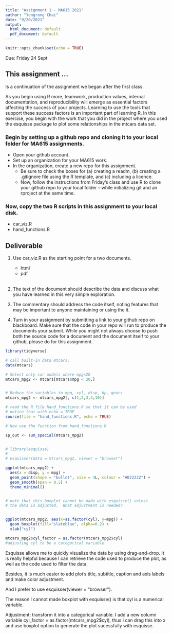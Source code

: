 ```yaml
---
title: "Assignment 1 - MA615 2021"
author: "Yongrong Chai"
date: "9/20/2021"
output:
  html_document: default
  pdf_document: default
---
```


```r
knitr::opts_chunk$set(echo = TRUE)
```

Due: Friday 24 Sept

## This assignment ...

Is a continuation of the assignment we began after the first class.

As you begin using R more, teamwork, production values, internal documentation, and reproducibility will emerge as essential factors affecting the success of your projects. Learning to use the tools that support these success factors is an important part of learning R. In this exercise, you begin with the work that you did in the project where you used the esquisse package to plot some relationships in the mtcars data set.

### Begin by setting up a github repo and cloning it to your local folder for MA615 assignments.

 - Open your github account. 
 - Set up an organization for your MA615 work.
 - In the organization, create a new repo for this assignment.
    + Be sure to check the boxes for (a) creating a readm, (b) creating a .gitignore file using the R template, and (c) including a licence.
    + Now, follow the instructions from Friday's class and use R to clone your github repo to your local folder -- while initializing git and an rproject at the same time.
    
### Now, copy the two R scripts in this assignment to your local disk. 

 - car_viz.R
 - hand_functions.R
 

## Deliverable

 1. Use car_viz.R as the starting point for a two documents.
    - html
    - pdf <br><br>

 
 2. The text of the document should describe the data and discuss what you have learned in this very simple exploration.
 
 3. The commentary should address the code itself, noting features that may be important to anyone maintaining or using the it.
 
 4. Turn in your assignment by submitting a link to your github repo on blackboard.  Make sure that the code in your repo will run to produce the documents your submit.  While you might not always choose to push both the source code for a document and the document itself to your github, please do for this assignment.
 
 
 
 
  
```r
library(tidyverse)

# call built-in data mtcars.
data(mtcars)

# Select only car models where mpg<20
mtcars_mpg2 <- mtcars[mtcars$mpg < 20,]


# Reduce the variables to mpg, cyl, disp, hp, gears
mtcars_mpg2 <- mtcars_mpg2[, c(1,2,3,4,10)]

# read the R file hand_functions.R so that it can be used
# notice that with echo = TRUE 
source(file = "hand_functions.R", echo = TRUE)
```

```r
# Now use the function from hand_functions.R

sp_out <- sum_special(mtcars_mpg2)


# library(esquisse)
# 
# esquisser(data = mtcars_mpg2, viewer = "browser")
```

```r
ggplot(mtcars_mpg2) +
  aes(x = disp, y = mpg) +
  geom_point(shape = "bullet", size = 4L, colour = "#B22222") +
  geom_smooth(span = 0.5) +
  theme_minimal()


# note that this boxplot cannot be made with esquisse() unless
# the data is adjusted.  What adjustment is needed?


ggplot(mtcars_mpg2, aes(x=as.factor(cyl), y=mpg)) + 
  geom_boxplot(fill="slateblue", alpha=0.2) + 
  xlab("cyl")

mtcars_mpg2$cyl_factor = as.factor(mtcars_mpg2$cyl)
#adjusting cyl to be a categorical variable
```




Esquisse allows me to quickly visualize the data by using drag-and-drop. It is really helpful because I can retrieve the code used to produce the plot, as well as the code used to filter the data.  

Besides, it is much easier to add plot’s title, subtitle, caption and axis labels and make color adjustment.  

And I prefer to use esquisser(viewer = "browser”).


The reason I cannot made boxplot with esquisse() is that cyl is a numerical variable.  

Adjustment: transform it into a categorical variable. I add a new column variable cyl_factor = as.factor(mtcars_mpg2$cyl), thus I can drag this into x and use boxplot option to generate the plot sucessfully with esquisse.






 
 
